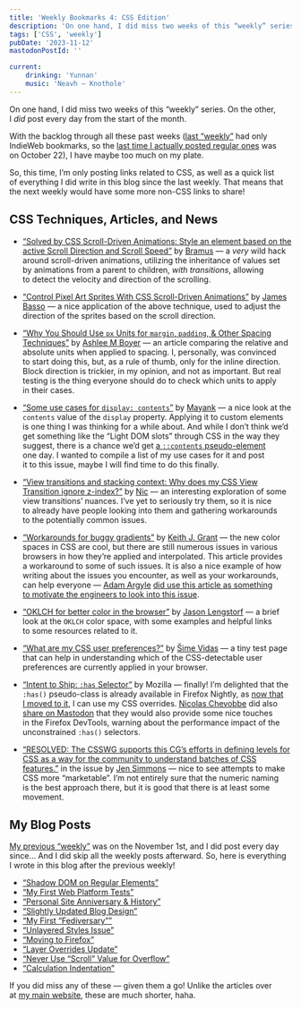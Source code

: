 ```yaml
---
title: 'Weekly Bookmarks 4: CSS Edition'
description: 'On one hand, I did miss two weeks of this “weekly” series. On the other, I did post every day from the start of the month. With the backlog through all these past weeks, I have maybe too much on my plate. So, this time, I’m only posting links related to CSS, as well as a quick list of everything I did write in this blog since the last weekly.'
tags: ['CSS', 'weekly']
pubDate: '2023-11-12'
mastodonPostId: ''

current:
	drinking: 'Yunnan'
	music: 'Neavh — Knothole'
---
```



On one hand, I did miss two weeks of this “weekly” series. On the other, I _did_ post every day from the start of the month.

With the backlog through all these past weeks ([last “weekly”](/weekly-bookmarks-003) had only IndieWeb bookmarks, so the [last time I actually posted regular ones](/weekly-bookmarks-002) was on October 22), I have maybe too much on my plate.

So, this time, I’m only posting links related to CSS, as well as a quick list of everything I did write in this blog since the last weekly. That means that the next weekly would have some more non-CSS links to share!

## CSS Techniques, Articles, and News

- [“Solved by CSS Scroll-Driven Animations: Style an element based on the active Scroll Direction and Scroll Speed”](https://brm.us/css-scroll-detection) by [Bramus](https://www.bram.us/) — a _very_ wild hack around scroll-driven animations, utilizing the inheritance of values set by animations from a parent to children, _with transitions_, allowing to detect the velocity and direction of the scrolling.

- [“Control Pixel Art Sprites With CSS Scroll-Driven Animations”](https://jamesbasoo.com/blog/scroll-driven-pixel-art-sprite/) by [James Basso](https://jamesbasoo.com/) — a nice application of the above technique, used to adjust the direction of the sprites based on the scroll direction.

- [“Why You Should Use `px` Units for `margin`, `padding`, & Other Spacing Techniques”](https://ashleemboyer.com/blog/why-you-should-use-px-units-for-margin-padding-and-other-spacing-techniques) by [Ashlee M Boyer](https://ashleemboyer.com/) — an article comparing the relative and absolute units when applied to spacing. I, personally, was convinced to start doing this, but, as a rule of thumb, only for the inline direction. Block direction is trickier, in my opinion, and not as important. But real testing is the thing everyone should do to check which units to apply in their cases.

- [“Some use cases for `display: contents`”](https://www.mayank.co/blog/use-cases-for-display-contents) by [Mayank](https://www.mayank.co/) — a nice look at the `contents` value of the `display` property. Applying it to custom elements is one thing I was thinking for a while about. And while I don’t think we’d get something like the “Light DOM slots” through CSS in the way they suggest, there is a chance we’d get [a `::contents` pseudo-element](https://github.com/w3c/csswg-drafts/issues/2406) one day. I wanted to compile a list of my use cases for it and post it to this issue, maybe I will find time to do this finally.

- [“View transitions and stacking context: Why does my CSS View Transition ignore z-index?”](https://www.nicchan.me/blog/view-transitions-and-stacking-context/) by [Nic](https://www.nicchan.me/) — an interesting exploration of some view transitions’ nuances. I’ve yet to seriously try them, so it is nice to already have people looking into them and gathering workarounds to the potentially common issues.

- [“Workarounds for buggy gradients”](https://keithjgrant.com/posts/2023/11/problematic-color-gradients-and-workarounds/) by [Keith J. Grant](https://keithjgrant.com/) — the new color spaces in CSS are cool, but there are still numerous issues in various browsers in how they’re applied and interpolated. This article provides a workaround to some of such issues. It is also a nice example of how writing about the issues you encounter, as well as your workarounds, can help everyone — [Adam Argyle](https://nerdy.dev/) [did use this article as something to motivate the engineers to look into this issue](https://front-end.social/@argyleink/111382710954484131).

- [“OKLCH for better color in the browser”](https://www.learnwithjason.dev/blog/oklch-better-color-css-browser) by [Jason Lengstorf](https://jason.energy/) — a brief look at the `OKLCH` color space, with some examples and helpful links to some resources related to it.

- [“What are my CSS user preferences?”](https://simevidas.github.io/css-prefs/) by [Šime Vidas](https://github.com/simevidas) — a tiny test page that can help in understanding which of the CSS-detectable user preferences are currently applied in your browser.

- [“Intent to Ship: `:has` Selector”](https://groups.google.com/a/mozilla.org/g/dev-platform/c/oacuvZ2_hLg/m/4o28pFLkAwAJ) by Mozilla — finally! I’m delighted that the `:has()` pseudo-class is already available in Firefox Nightly, as [now that I moved to it](/moving-to-firefox), I can use my CSS overrides. [Nicolas Chevobbe](https://nicolaschevobbe.com/) did also [share on Mastodon](https://front-end.social/@nicolaschevobbe@mozilla.social/111330044743627218) that they would also provide some nice touches in the Firefox DevTools, warning about the performance impact of the unconstrained `:has()` selectors.

 - [“RESOLVED: The CSSWG supports this CG’s efforts in defining levels for CSS as a way for the community to understand batches of CSS features.”](https://github.com/w3c/csswg-drafts/issues/4770#issuecomment-1802342332) in the issue by [Jen Simmons](https://jensimmons.com/) — nice to see attempts to make CSS more “marketable”. I’m not entirely sure that the numeric naming is the best approach there, but it is good that there is at least some movement.

## My Blog Posts

[My previous “weekly”](/weekly-bookmarks-003) was on the November 1st, and I did post every day since… And I did skip all the weekly posts afterward. So, here is everything I wrote in this blog after the previous weekly!

- [“Shadow DOM on Regular Elements”](/shadows-separately)
- [“My First Web Platform Tests”](/my-first-web-platform-tests)
- [“Personal Site Anniversary & History”](/personal-site-anniversary)
- [“Slightly Updated Blog Design”](/slightly-updated-blog-design)
- [“My First “Fediversary””](/first-fediversary)
- [“Unlayered Styles Issue”](/unlayered-styles-issue)
- [“Moving to Firefox”](/moving-to-firefox)
- [“Layer Overrides Update”](/layer-overrides-update)
- [“Never Use “Scroll” Value for Overflow”](/never-use-overflow-scroll)
- [“Calculation Indentation”](/calc-indent)

If you did miss any of these — given them a go! Unlike the articles over at [my main website](https://kizu.dev/), these are much shorter, haha.

